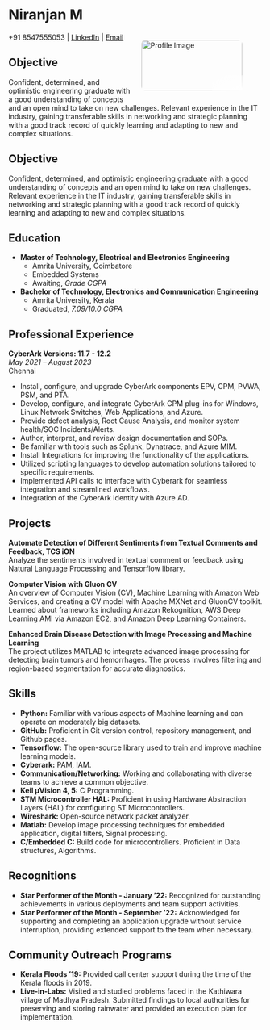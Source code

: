 # Niranjan M

<figure class="image" style="float: right; margin-left: 20px; margin-bottom: 20px; width: 200px; height: 100px; position: relative; overflow: hidden;">
  <img src="image.jpg" alt="Profile Image" style="width: 100%; height: 100%; object-fit: cover; border-radius: 8px;">
  <div class="fade-overlay" style="position: absolute; bottom: 0; right: 0; width: 30%; height: 30%; background: linear-gradient(to bottom right, transparent, white);"></div>
</figure>

+91 8547555053 \| [LinkedIn](linkedin.com/NiranjanM) \| [Email](mailto:mangotriniranjan01@outlook.com)

## Objective

Confident, determined, and optimistic engineering graduate with a good understanding of concepts and an open mind to take on new challenges. Relevant experience in the IT industry, gaining transferable skills in networking and strategic planning with a good track record of quickly learning and adapting to new and complex situations.



## Objective

Confident, determined, and optimistic engineering graduate with a good understanding of concepts and an open mind to take on new challenges. Relevant experience in the IT industry, gaining transferable skills in networking and strategic planning with a good track record of quickly learning and adapting to new and complex situations.

## Education

-   **Master of Technology, Electrical and Electronics Engineering**
    -   Amrita University, Coimbatore
    -   Embedded Systems
    -   Awaiting, *Grade CGPA*
-   **Bachelor of Technology, Electronics and Communication Engineering**
    -   Amrita University, Kerala
    -   Graduated, *7.09/10.0 CGPA*

## Professional Experience

**CyberArk Versions: 11.7 - 12.2**\
*May 2021 -- August 2023*\
Chennai

-   Install, configure, and upgrade CyberArk components EPV, CPM, PVWA, PSM, and PTA.
-   Develop, configure, and integrate CyberArk CPM plug-ins for Windows, Linux Network Switches, Web Applications, and Azure.
-   Provide defect analysis, Root Cause Analysis, and monitor system health/SOC Incidents/Alerts.
-   Author, interpret, and review design documentation and SOPs.
-   Be familiar with tools such as Splunk, Dynatrace, and Azure MIM.
-   Install Integrations for improving the functionality of the applications.
-   Utilized scripting languages to develop automation solutions tailored to specific requirements.
-   Implemented API calls to interface with Cyberark for seamless integration and streamlined workflows.
-   Integration of the CyberArk Identity with Azure AD.

## Projects

**Automate Detection of Different Sentiments from Textual Comments and Feedback, TCS iON**\
Analyze the sentiments involved in textual comment or feedback using Natural Language Processing and Tensorflow library.

**Computer Vision with Gluon CV**\
An overview of Computer Vision (CV), Machine Learning with Amazon Web Services, and creating a CV model with Apache MXNet and GluonCV toolkit. Learned about frameworks including Amazon Rekognition, AWS Deep Learning AMI via Amazon EC2, and Amazon Deep Learning Containers.

**Enhanced Brain Disease Detection with Image Processing and Machine Learning**\
The project utilizes MATLAB to integrate advanced image processing for detecting brain tumors and hemorrhages. The process involves filtering and region-based segmentation for accurate diagnostics.

## Skills

-   **Python:** Familiar with various aspects of Machine learning and can operate on moderately big datasets.
-   **GitHub:** Proficient in Git version control, repository management, and Github pages.
-   **Tensorflow:** The open-source library used to train and improve machine learning models.
-   **Cyberark:** PAM, IAM.
-   **Communication/Networking:** Working and collaborating with diverse teams to achieve a common objective.
-   **Keil µVision 4, 5:** C Programming.
-   **STM Microcontroller HAL:** Proficient in using Hardware Abstraction Layers (HAL) for configuring ST Microcontrollers.
-   **Wireshark:** Open-source network packet analyzer.
-   **Matlab:** Develop image processing techniques for embedded application, digital filters, Signal processing.
-   **C/Embedded C:** Build code for microcontrollers. Proficient in Data structures, Algorithms.

## Recognitions

-   **Star Performer of the Month - January '22:** Recognized for outstanding achievements in various deployments and team support activities.
-   **Star Performer of the Month - September '22:** Acknowledged for supporting and completing an application upgrade without service interruption, providing extended support to the team when necessary.

## Community Outreach Programs

-   **Kerala Floods '19:** Provided call center support during the time of the Kerala floods in 2019.
-   **Live-in-Labs:** Visited and studied problems faced in the Kathiwara village of Madhya Pradesh. Submitted findings to local authorities for preserving and storing rainwater and provided an execution plan for implementation.
